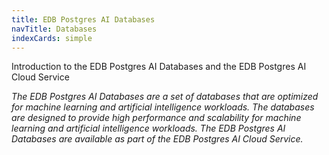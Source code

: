 ```yaml
---
title: EDB Postgres AI Databases
navTitle: Databases
indexCards: simple
---
```


Introduction to the EDB Postgres AI Databases and the EDB Postgres AI Cloud Service

_The EDB Postgres AI Databases are a set of databases that are optimized for machine learning and artificial intelligence workloads. The databases are designed to provide high performance and scalability for machine learning and artificial intelligence workloads. The EDB Postgres AI Databases are available as part of the EDB Postgres AI Cloud Service._



